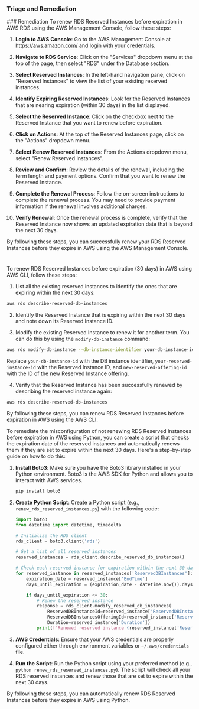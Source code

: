 
### Triage and Remediation
<Tabs>
<Tab title='Remediation'>
### Remediation

<AccordionGroup>
<Accordion title='Using Console' defaultOpen='true'>
To renew RDS Reserved Instances before expiration in AWS RDS using the AWS Management Console, follow these steps:

1. **Login to AWS Console**: Go to the AWS Management Console at https://aws.amazon.com/ and login with your credentials.

2. **Navigate to RDS Service**: Click on the "Services" dropdown menu at the top of the page, then select "RDS" under the Database section.

3. **Select Reserved Instances**: In the left-hand navigation pane, click on "Reserved Instances" to view the list of your existing reserved instances.

4. **Identify Expiring Reserved Instances**: Look for the Reserved Instances that are nearing expiration (within 30 days) in the list displayed.

5. **Select the Reserved Instance**: Click on the checkbox next to the Reserved Instance that you want to renew before expiration.

6. **Click on Actions**: At the top of the Reserved Instances page, click on the "Actions" dropdown menu.

7. **Select Renew Reserved Instances**: From the Actions dropdown menu, select "Renew Reserved Instances".

8. **Review and Confirm**: Review the details of the renewal, including the term length and payment options. Confirm that you want to renew the Reserved Instance.

9. **Complete the Renewal Process**: Follow the on-screen instructions to complete the renewal process. You may need to provide payment information if the renewal involves additional charges.

10. **Verify Renewal**: Once the renewal process is complete, verify that the Reserved Instance now shows an updated expiration date that is beyond the next 30 days.

By following these steps, you can successfully renew your RDS Reserved Instances before they expire in AWS using the AWS Management Console.

#
</Accordion>

<Accordion title='Using CLI'>
To renew RDS Reserved Instances before expiration (30 days) in AWS using AWS CLI, follow these steps:

1. List all the existing reserved instances to identify the ones that are expiring within the next 30 days:
```bash
aws rds describe-reserved-db-instances
```

2. Identify the Reserved Instance that is expiring within the next 30 days and note down its Reserved Instance ID.

3. Modify the existing Reserved Instance to renew it for another term. You can do this by using the `modify-db-instance` command:
```bash
aws rds modify-db-instance --db-instance-identifier your-db-instance-id --reserved-db-instance-id your-reserved-instance-id --reserved-db-instances-offering-id new-reserved-offering-id
```
Replace `your-db-instance-id` with the DB instance identifier, `your-reserved-instance-id` with the Reserved Instance ID, and `new-reserved-offering-id` with the ID of the new Reserved Instance offering.

4. Verify that the Reserved Instance has been successfully renewed by describing the reserved instance again:
```bash
aws rds describe-reserved-db-instances
```

By following these steps, you can renew RDS Reserved Instances before expiration in AWS using the AWS CLI.
</Accordion>

<Accordion title='Using Python'>
To remediate the misconfiguration of not renewing RDS Reserved Instances before expiration in AWS using Python, you can create a script that checks the expiration date of the reserved instances and automatically renews them if they are set to expire within the next 30 days. Here's a step-by-step guide on how to do this:

1. **Install Boto3**: Make sure you have the Boto3 library installed in your Python environment. Boto3 is the AWS SDK for Python and allows you to interact with AWS services.

   ```bash
   pip install boto3
   ```

2. **Create Python Script**:
   Create a Python script (e.g., `renew_rds_reserved_instances.py`) with the following code:

   ```python
   import boto3
   from datetime import datetime, timedelta

   # Initialize the RDS client
   rds_client = boto3.client('rds')

   # Get a list of all reserved instances
   reserved_instances = rds_client.describe_reserved_db_instances()

   # Check each reserved instance for expiration within the next 30 days
   for reserved_instance in reserved_instances['ReservedDBInstances']:
       expiration_date = reserved_instance['EndTime']
       days_until_expiration = (expiration_date - datetime.now()).days

       if days_until_expiration <= 30:
           # Renew the reserved instance
           response = rds_client.modify_reserved_db_instances(
               ReservedDBInstanceId=reserved_instance['ReservedDBInstanceId'],
               ReservedDBInstancesOfferingId=reserved_instance['ReservedDBInstancesOfferingId'],
               Duration=reserved_instance['Duration'])
           print(f"Renewed reserved instance {reserved_instance['ReservedDBInstanceId']}")

   ```

3. **AWS Credentials**:
   Ensure that your AWS credentials are properly configured either through environment variables or `~/.aws/credentials` file.

4. **Run the Script**:
   Run the Python script using your preferred method (e.g., `python renew_rds_reserved_instances.py`). The script will check all your RDS reserved instances and renew those that are set to expire within the next 30 days.

By following these steps, you can automatically renew RDS Reserved Instances before they expire in AWS using Python.
</Accordion>

</AccordionGroup>
</Tab>
</Tabs>
